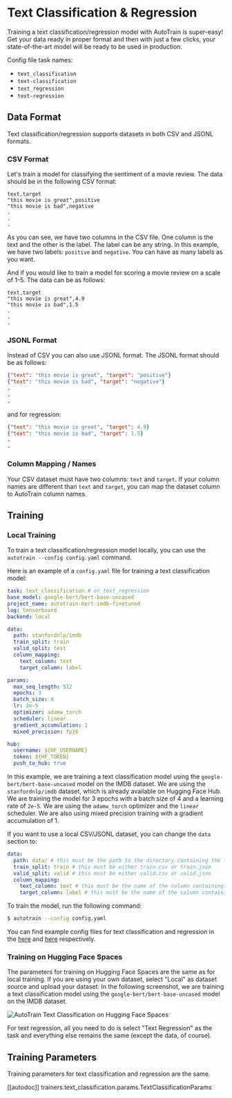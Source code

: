 # Text Classification & Regression

Training a text classification/regression model with AutoTrain is super-easy! Get your data ready in
proper format and then with just a few clicks, your state-of-the-art model will be ready to
be used in production.

Config file task names:
- `text_classification`
- `text-classification`
- `text_regression`
- `text-regression`

## Data Format

Text classification/regression supports datasets in both CSV and JSONL formats.

### CSV Format

Let's train a model for classifying the sentiment of a movie review. The data should be
in the following CSV format:

```csv
text,target
"this movie is great",positive
"this movie is bad",negative
.
.
.
```

As you can see, we have two columns in the CSV file. One column is the text and the other
is the label. The label can be any string. In this example, we have two labels: `positive`
and `negative`. You can have as many labels as you want.

And if you would like to train a model for scoring a movie review on a scale of 1-5. The data can be as follows:

```csv
text,target
"this movie is great",4.9
"this movie is bad",1.5
.
.
.
```

### JSONL Format
Instead of CSV you can also use JSONL format. The JSONL format should be as follows:

```json
{"text": "this movie is great", "target": "positive"}
{"text": "this movie is bad", "target": "negative"}
.
.
.
```

and for regression:

```json
{"text": "this movie is great", "target": 4.9}
{"text": "this movie is bad", "target": 1.5}
.
.
```

### Column Mapping / Names

Your CSV dataset must have two columns: `text` and `target`.
If your column names are different than `text` and `target`, you can map the dataset column to AutoTrain column names.

## Training

### Local Training

To train a text classification/regression model locally, you can use the `autotrain --config config.yaml` command.

Here is an example of a `config.yaml` file for training a text classification model:

```yaml
task: text_classification # or text_regression
base_model: google-bert/bert-base-uncased
project_name: autotrain-bert-imdb-finetuned
log: tensorboard
backend: local

data:
  path: stanfordnlp/imdb
  train_split: train
  valid_split: test
  column_mapping:
    text_column: text
    target_column: label

params:
  max_seq_length: 512
  epochs: 3
  batch_size: 4
  lr: 2e-5
  optimizer: adamw_torch
  scheduler: linear
  gradient_accumulation: 1
  mixed_precision: fp16

hub:
  username: ${HF_USERNAME}
  token: ${HF_TOKEN}
  push_to_hub: true
```

In this example, we are training a text classification model using the `google-bert/bert-base-uncased` model on the IMDB dataset. 
We are using the `stanfordnlp/imdb` dataset, which is already available on Hugging Face Hub. 
We are training the model for 3 epochs with a batch size of 4 and a learning rate of `2e-5`. 
We are using the `adamw_torch` optimizer and the `linear` scheduler. 
We are also using mixed precision training with a gradient accumulation of 1.

If you want to use a local CSV/JSONL dataset, you can change the `data` section to:

```yaml
data:
  path: data/ # this must be the path to the directory containing the train and valid files
  train_split: train # this must be either train.csv or train.json
  valid_split: valid # this must be either valid.csv or valid.json
  column_mapping:
    text_column: text # this must be the name of the column containing the text
    target_column: label # this must be the name of the column containing the target
```

To train the model, run the following command:

```bash
$ autotrain --config config.yaml
```

You can find example config files for text classification and regression in the [here](https://github.com/huggingface/autotrain-advanced/tree/main/configs/text_classification) and [here](https://github.com/huggingface/autotrain-advanced/tree/main/configs/text_regression) respectively.

### Training on Hugging Face Spaces

The parameters for training on Hugging Face Spaces are the same as for local training. 
If you are using your own dataset, select "Local" as dataset source and upload your dataset.
In the following screenshot, we are training a text classification model using the `google-bert/bert-base-uncased` model on the IMDB dataset.

![AutoTrain Text Classification on Hugging Face Spaces](https://raw.githubusercontent.com/huggingface/autotrain-advanced/main/static/autotrain_text_classification.png)

For text regression, all you need to do is select "Text Regression" as the task and everything else remains the same (except the data, of course).

## Training Parameters

Training parameters for text classification and regression are the same.

[[autodoc]] trainers.text_classification.params.TextClassificationParams
